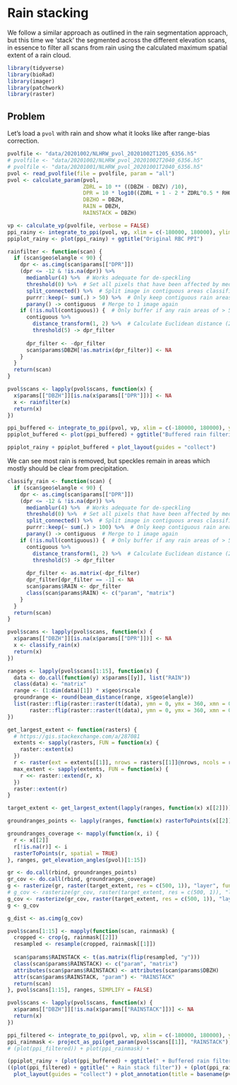 # Rain stacking

We follow a similar approach as outlined in the rain segmentation approach, but this time we 'stack' the segmented across the different elevation scans, in essence to filter all scans from rain using the calculated maximum spatial extent of a rain cloud.

```r
library(tidyverse)
library(bioRad)
library(imager)
library(patchwork)
library(raster)
```

## Problem

Let's load a `pvol` with rain and show what it looks like after range-bias correction.

```r
pvolfile <- "data/20201002/NLHRW_pvol_20201002T1205_6356.h5"
# pvolfile <- "data/20201002/NLHRW_pvol_20201002T2040_6356.h5"
# pvolfile <- "data/20201001/NLHRW_pvol_20201001T2040_6356.h5"
pvol <- read_pvolfile(file = pvolfile, param = "all")
pvol <- calculate_param(pvol, 
                        ZDRL = 10 ** ((DBZH - DBZV) /10),
                        DPR = 10 * log10((ZDRL + 1 - 2 * ZDRL^0.5 * RHOHV) / (ZDRL + 1 + 2 * ZDRL^ 0.5 * RHOHV)),
                        DBZHO = DBZH,
                        RAIN = DBZH,
                        RAINSTACK = DBZH)

vp <- calculate_vp(pvolfile, verbose = FALSE)
ppi_rainy <- integrate_to_ppi(pvol, vp, xlim = c(-180000, 180000), ylim = c(-180000, 180000), res = 500, param = "DBZH")
ppiplot_rainy <- plot(ppi_rainy) + ggtitle("Original RBC PPI")

rainfilter <- function(scan) {
  if (scan$geo$elangle < 90) {
    dpr <- as.cimg(scan$params[["DPR"]])
    (dpr <= -12 & !is.na(dpr)) %>%
      medianblur(4) %>%  # Works adequate for de-speckling
      threshold(0) %>%  # Set all pixels that have been affected by median blurring to 1, rest to 0
      split_connected() %>%  # Split image in contiguous areas classified as rain
      purrr::keep(~ sum(.) > 50) %>%  # Only keep contiguous rain areas if area is > 50 pixels
      parany() -> contiguous  # Merge to 1 image again
    if (!is.null(contiguous)) {  # Only buffer if any rain areas of > 50 pixels are retained
      contiguous %>%
        distance_transform(1, 2) %>%  # Calculate Euclidean distance (2nd argument) to pixels classified as 1
        threshold(5) -> dpr_filter
      
      dpr_filter <- -dpr_filter
      scan$params$DBZH[!as.matrix(dpr_filter)] <- NA 
    }
  }
  return(scan)
}

pvol$scans <- lapply(pvol$scans, function(x) {
  x$params[["DBZH"]][is.na(x$params[["DPR"]])] <- NA
  x <- rainfilter(x)
  return(x)
})

ppi_buffered <- integrate_to_ppi(pvol, vp, xlim = c(-180000, 180000), ylim = c(-180000, 180000), res = 500, param = "DBZH")
ppiplot_buffered <- plot(ppi_buffered) + ggtitle("Buffered rain filtering")

ppiplot_rainy + ppiplot_buffered + plot_layout(guides = "collect")

```

We can see most rain is removed, but speckles remain in areas which mostly should be clear from precipitation.

```r
classify_rain <- function(scan) {
  if (scan$geo$elangle < 90) {
    dpr <- as.cimg(scan$params[["DPR"]])
    (dpr <= -12 & !is.na(dpr)) %>%
      medianblur(4) %>%  # Works adequate for de-speckling
      threshold(0) %>%  # Set all pixels that have been affected by median blurring to 1, rest to 0
      split_connected() %>%  # Split image in contiguous areas classified as rain
      purrr::keep(~ sum(.) > 100) %>%  # Only keep contiguous rain areas if area is > 50 pixels
      parany() -> contiguous  # Merge to 1 image again
    if (!is.null(contiguous)) {  # Only buffer if any rain areas of > 50 pixels are retained
      contiguous %>%
        distance_transform(1, 2) %>%  # Calculate Euclidean distance (2nd argument) to pixels classified as 1
        threshold(5) -> dpr_filter
      
      dpr_filter <- as.matrix(-dpr_filter)
      dpr_filter[dpr_filter == -1] <- NA
      scan$params$RAIN <- dpr_filter
      class(scan$params$RAIN) <- c("param", "matrix")
    }
  }
  return(scan)
}

pvol$scans <- lapply(pvol$scans, function(x) {
  x$params[["DBZH"]][is.na(x$params[["DPR"]])] <- NA
  x <- classify_rain(x)
  return(x)
})

ranges <- lapply(pvol$scans[1:15], function(x) {
  data <- do.call(function(y) x$params[[y]], list("RAIN"))
  class(data) <- "matrix"
  range <- (1:dim(data)[1]) * x$geo$rscale
  groundrange <- round(beam_distance(range, x$geo$elangle))
  list(raster::flip(raster::raster(t(data), ymn = 0, ymx = 360, xmn = 0, xmx = max(range)), direction = "y"),
       raster::flip(raster::raster(t(data), ymn = 0, ymx = 360, xmn = 0, xmx = max(groundrange)), direction = "y"))
})

get_largest_extent <- function(rasters) {
  # https://gis.stackexchange.com/a/287081
  extents <- sapply(rasters, FUN = function(x) {
    raster::extent(x)
  })
  r <- raster(ext = extents[[1]], nrows = rasters[[1]]@nrows, ncols = rasters[[1]]@ncols)
  max_extent <- sapply(extents, FUN = function(x) {
    r <<- raster::extend(r, x)
  })
  raster::extent(r)
}

target_extent <- get_largest_extent(lapply(ranges, function(x) x[[2]]))

groundranges_points <- lapply(ranges, function(x) rasterToPoints(x[[2]], spatial = TRUE))

groundranges_coverage <- mapply(function(x, i) {
  r <- x[[2]]
  r[!is.na(r)] <- i
  rasterToPoints(r, spatial = TRUE)
}, ranges, get_elevation_angles(pvol)[1:15])

gr <- do.call(rbind, groundranges_points)
gr_cov <- do.call(rbind, groundranges_coverage)
g <- rasterize(gr, raster(target_extent, res = c(500, 1)), "layer", fun = "count")
# g_cov <- rasterize(gr_cov, raster(target_extent, res = c(500, 1)), "layer", fun = "sum")
g_cov <- rasterize(gr_cov, raster(target_extent, res = c(500, 1)), "layer", fun = mean, na.rm = TRUE)
g <- g_cov

g_dist <- as.cimg(g_cov)

pvol$scans[1:15] <- mapply(function(scan, rainmask) {
  cropped <- crop(g, rainmask[[2]])
  resampled <- resample(cropped, rainmask[[1]])
  
  scan$params$RAINSTACK <- t(as.matrix(flip(resampled, "y")))
  class(scan$params$RAINSTACK) <- c("param", "matrix")
  attributes(scan$params$RAINSTACK) <- attributes(scan$params$DBZH)
  attr(scan$params$RAINSTACK, "param") <- "RAINSTACK"
  return(scan)
}, pvol$scans[1:15], ranges, SIMPLIFY = FALSE)

pvol$scans <- lapply(pvol$scans, function(x) {
  x$params[["DBZH"]][!is.na(x$params[["RAINSTACK"]])] <- NA
  return(x)
})

ppi_filtered <- integrate_to_ppi(pvol, vp, xlim = c(-180000, 180000), ylim = c(-180000, 180000), res = 500, param = "DBZH")
ppi_rainmask <- project_as_ppi(get_param(pvol$scans[[1]], "RAINSTACK"), grid_size = 500, range_max = 180000)
# (plot(ppi_filtered)) + plot(ppi_rainmask) +
```

```r
(ppiplot_rainy + (plot(ppi_buffered) + ggtitle(" + Buffered rain filtering"))) /
((plot(ppi_filtered) + ggtitle(" + Rain stack filter")) + (plot(ppi_rainmask) + ggtitle("Rain stack"))) + 
  plot_layout(guides = "collect") + plot_annotation(title = basename(pvolfile))
```
